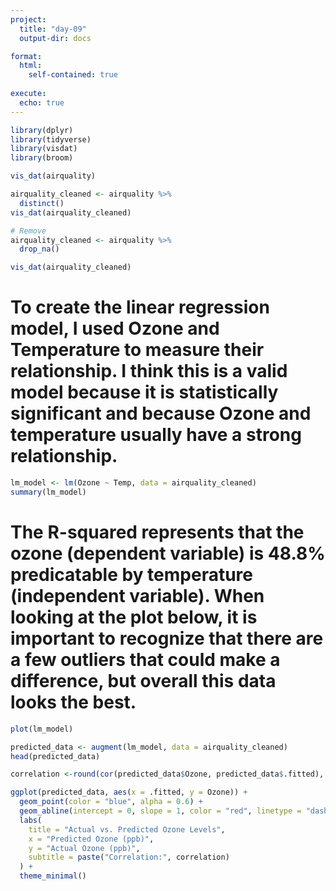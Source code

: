 ```yaml
---
project:
  title: "day-09"
  output-dir: docs

format:
  html:
    self-contained: true
    
execute:
  echo: true
---
```


```r
library(dplyr)
library(tidyverse)
library(visdat)
library(broom)
```

```r
vis_dat(airquality)
```

```r
airquality_cleaned <- airquality %>% 
  distinct()
vis_dat(airquality_cleaned)
```

```r
# Remove
airquality_cleaned <- airquality %>% 
  drop_na()

vis_dat(airquality_cleaned)
```

# To create the linear regression model, I used Ozone and Temperature to measure their relationship. I think this is a valid model because it is statistically significant and because Ozone and temperature usually have a strong relationship.

```r
lm_model <- lm(Ozone ~ Temp, data = airquality_cleaned)
summary(lm_model)
```

# The R-squared represents that the ozone (dependent variable) is 48.8% predicatable by temperature (independent variable). When looking at the plot below, it is important to recognize that there are a few outliers that could make a difference, but overall this data looks the best.

```r
plot(lm_model)
```

```r
predicted_data <- augment(lm_model, data = airquality_cleaned)
head(predicted_data)
```
```r
correlation <-round(cor(predicted_data$Ozone, predicted_data$.fitted), 2)
```

```r
ggplot(predicted_data, aes(x = .fitted, y = Ozone)) +
  geom_point(color = "blue", alpha = 0.6) + 
  geom_abline(intercept = 0, slope = 1, color = "red", linetype = "dashed") + 
  labs(
    title = "Actual vs. Predicted Ozone Levels",
    x = "Predicted Ozone (ppb)",
    y = "Actual Ozone (ppb)",
    subtitle = paste("Correlation:", correlation)
  ) +
  theme_minimal()
```

